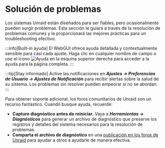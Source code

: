 # Solución de problemas

Los sistemas Unraid están diseñados para ser fiables, pero ocasionalmente pueden surgir problemas. Esta sección le guiará a través de la resolución de problemas comunes y le proporcionará las mejores prácticas para un troubleshooting efectivo.

:::info[Built-in ayuda]
El WebGUI ofrece ayuda detallada y contextualmente sensible para casi cada ajuste. Haga clic en cualquier nombre de campo o use el icono ![Ayuda](/img/Help-icon.jpg) en la esquina superior derecha para acceder a la ayuda para la página completa.
:::

:::tip[Stay informado]
Active las notificaciones en ***Ajustes → Preferencias de Usuario → Ajustes de Notificación*** para recibir alertas sobre la salud de su sistema. Los problemas sin resolver pueden empeorar si no se abordan.
:::

Para obtener soporte adicional, los foros comunitarios de Unraid son un recurso fantástico. Cuando busque ayuda, recuerde:

- **Capture diagnóstico antes de reiniciar.**
  Vaya a ***Herramientas → Diagnósticos*** para generar un archivo de diagnóstico que preserve los registros y detalles del sistema necesarios para la resolución de problemas.
- **Comparta el archivo de diagnóstico** en una [publicación en los foros de Unraid](http://forums.unraid.net/) para ayudar a otros a ayudarle de manera efectiva.
